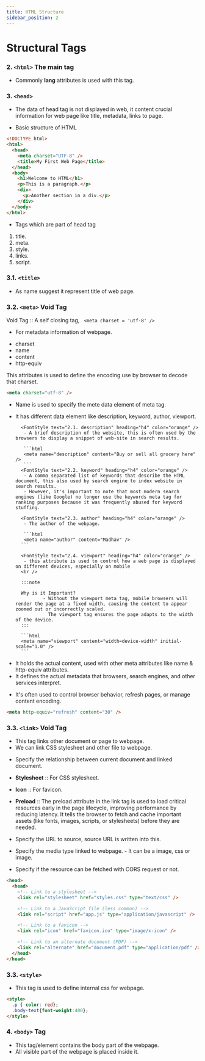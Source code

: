 ```yaml
---
title: HTML Structure
sidebar_position: 2
---
```



# Structural Tags

### 2. `<html>` The main tag

- Commonly **lang** attributes is used with this tag.

### 3. `<head>`

- The data of head tag is not displayed in web, it content crucial information for web page like title, metadata, links to page.

- Basic structure of HTML

```html
<!DOCTYPE html>
<html>
  <head>
    <meta charset="UTF-8" />
    <title>My First Web Page</title>
  </head>
  <body>
    <h1>Welcome to HTML</h1>
    <p>This is a paragraph.</p>
    <div>
      <p>Another section in a div.</p>
    </div>
  </body>
</html>
```

- Tags which are part of head tag

1.  title.
2.  meta.
3.  style.
4.  links.
5.  script.

### 3.1. `<title>`

- As name suggest it represent title of web page.

### 3.2. `<meta>` Void Tag

Void Tag :: A self closing tag, ` <meta charset = 'utf-8' />`

- For metadata information of webpage.

<FontStyle text="# Attributes of meta tag" heading="h4" color="blue" />

- charset
- name
- content
- http-equiv

<FontStyle text="1. charset:" heading="h4" color="orange" />
This attributes is used to define the encoding use by browser to decode that charset.

```html
<meta charset="utf-8" />
```

<FontStyle text="2. name" heading="h4" color="orange" />

- Name is used to specify the mete data element of meta tag.
- It has different data element like description, keyword, author, viewport.

        <FontStyle text="2.1. description" heading="h4" color="orange" />
         - A brief description of the website, this is often used by the browsers to display a snippet of web-site in search results.

         ```html
         <meta name="description" content="Buy or sell all grocery here" />
         ```
        <FontStyle text="2.2. keyword" heading="h4" color="orange" />
         - A comma separated list of keywords that describe the HTML document, this also used by search engine to index website in search results.
         - However, it's important to note that most modern search engines (like Google) no longer use the keywords meta tag for ranking purposes because it was frequently abused for keyword stuffing.

        <FontStyle text="2.3. author" heading="h4" color="orange" />
         - The author of the webpage.

         ```html
         <meta name="author" content="Madhav" />
        ```

        <FontStyle text="2.4. viewport" heading="h4" color="orange" />
         - this attribute is used to control how a web page is displayed on different devices, especially on mobile
        <br />

        :::note

        Why is it Important?
                - Without the viewport meta tag, mobile browsers will render the page at a fixed width, causing the content to appear zoomed out or incorrectly scaled.
                  The viewport tag ensures the page adapts to the width of the device.
        :::

        ```html
        <meta name="viewport" content="width=device-width" initial-scale="1.0" />
        ```

<FontStyle text="3. content" heading="h4" color="orange" />

- It holds the actual content, used with other meta attributes like name & http-equiv attributes.
- It defines the actual metadata that browsers, search engines, and other services interpret.

<FontStyle text="4. http-equiv" heading="h4" color="orange" />

- It's often used to control browser behavior, refresh pages, or manage content encoding.

```html
<meta http-equiv="refresh" content="30" />
```

### 3.3. `<link>` Void Tag

- This tag links other document or page to webpage.
- We can link CSS stylesheet and other file to webpage.

<FontStyle text="# Link attributes" heading="h4" color="blue" />

<FontStyle text="1. Rel" heading="h4" color="orange" />

- Specify the relationship
  between current document and linked document.

- **Stylesheet** :: For CSS stylesheet.
- **Icon** :: For favicon.
- **Preload** ::
  The preload attribute in the link tag is used to load critical resources early in the page lifecycle, improving performance by reducing latency. It tells the browser to fetch and cache important assets (like fonts, images, scripts, or stylesheets) before they are needed.

<FontStyle text="2. href" heading="h4" color="orange" />

- Specify the URL to source, source URL is written into this.

<FontStyle text="3. type" heading="h4" color="orange" />

- Specify the media type
  linked to webpage. - It can be a image, css or image.

<FontStyle text="4. crossorigin" heading="h4" color="orange" />

- Specify if the resource can be fetched with CORS request or not.

```html
<head>
  <head>
    <!-- Link to a stylesheet -->
    <link rel="stylesheet" href="styles.css" type="text/css" />

    <!-- Link to a JavaScript file (less common) -->
    <link rel="script" href="app.js" type="application/javascript" />

    <!-- Link to a favicon -->
    <link rel="icon" href="favicon.ico" type="image/x-icon" />

    <!-- Link to an alternate document (PDF) -->
    <link rel="alternate" href="document.pdf" type="application/pdf" />
  </head>
</head>
```

### 3.3. `<style>`

- This tag is used to define internal css for webpage.

```HTML
<style>
  .p { color: red};
  .body-text{font-weight:400};
</style>
```

### 4. `<body>` Tag

- This tag/element contains the body part of the webpage.
- All visible part of the webpage is placed inside it.
